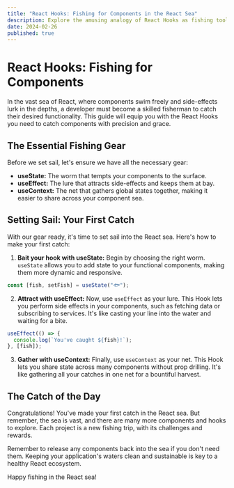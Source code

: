 ```yaml
---
title: "React Hooks: Fishing for Components in the React Sea"
description: Explore the amusing analogy of React Hooks as fishing tools designed to catch components in the vast sea of React development. Learn how to use useState, useEffect, and useContext to manage your catch effectively.
date: 2024-02-26
published: true
---
```


# React Hooks: Fishing for Components

In the vast sea of React, where components swim freely and side-effects lurk in the depths, a developer must become a skilled fisherman to catch their desired functionality. This guide will equip you with the React Hooks you need to catch components with precision and grace.

## The Essential Fishing Gear

Before we set sail, let's ensure we have all the necessary gear:

- **useState:** The worm that tempts your components to the surface.
- **useEffect:** The lure that attracts side-effects and keeps them at bay.
- **useContext:** The net that gathers global states together, making it easier to share across your component sea.

## Setting Sail: Your First Catch

With our gear ready, it's time to set sail into the React sea. Here's how to make your first catch:

1. **Bait your hook with useState:** Begin by choosing the right worm. `useState` allows you to add state to your functional components, making them more dynamic and responsive.

```jsx
const [fish, setFish] = useState("🐟");
```

2. **Attract with useEffect:** Now, use `useEffect` as your lure. This Hook lets you perform side effects in your components, such as fetching data or subscribing to services. It's like casting your line into the water and waiting for a bite.

```jsx
useEffect(() => {
  console.log(`You've caught ${fish}!`);
}, [fish]);
```

3. **Gather with useContext:** Finally, use `useContext` as your net. This Hook lets you share state across many components without prop drilling. It's like gathering all your catches in one net for a bountiful harvest.

## The Catch of the Day

Congratulations! You've made your first catch in the React sea. But remember, the sea is vast, and there are many more components and hooks to explore. Each project is a new fishing trip, with its challenges and rewards.

Remember to release any components back into the sea if you don't need them. Keeping your application's waters clean and sustainable is key to a healthy React ecosystem.

Happy fishing in the React sea!
